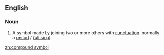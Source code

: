 ==English==

===Noun===
{{en-noun|head=[[compound]] [[symbol]]}}

# {{context|computing|in several programming languages|lang=en}} A symbol made by joining two or more others with [[punctuation]] (normally a [[period]] / [[full stop]])

[[zh:compound symbol]]